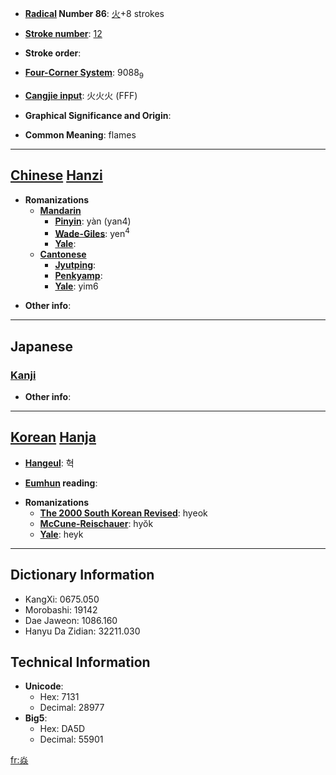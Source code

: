 * '''[[Wiktionary:Chinese radical index| Radical]] Number 86''': [[Wiktionary:Chinese radical index 火|火]]+8 strokes

* '''[[Wiktionary:Chinese total strokes index|Stroke number]]''': [[Wiktionary:Chinese total strokes index 12|12]]

* '''Stroke order''': 

* '''[[Wiktionary:Chinese four corner index|Four-Corner System]]''': 9088<sub>9</sub>

* '''[[Wiktionary:Chinese Cangjie index|Cangjie input]]''': 火火火 (FFF)

* '''Graphical Significance and Origin''': 

* '''Common Meaning''': flames

----

== [[Chinese]] [[Hanzi]] ==

* '''Romanizations'''
** '''[[Mandarin]]'''
*** '''[[Pinyin]]''': yàn (yan4)
*** '''[[Wade-Giles]]''': yen<sup>4</sup>
*** '''[[Yale]]''': 
** '''[[Cantonese]]'''
*** '''[[Jyutping]]''':
*** '''[[Penkyamp]]''': 
*** '''[[Yale]]''': yim6

* '''Other info''': 

----

==Japanese==
===[[Kanji]]===
{{kanji|on readings=[[えん]] (en), [[けき]] (keki), [[きゃく]] (kyaku)|kun readings=[[ほのお]] (honoo)}}

* '''Other info''':  

----

== [[Korean]] [[Hanja]] ==

* '''[[Hangeul]]''': 혁

* '''[[Eumhun]] reading''': 

* '''Romanizations'''
** '''[[The 2000 South Korean Revised Romanization|The 2000 South Korean Revised]]''': hyeok
** '''[[McCune-Reischauer]]''': hyŏk
** '''[[Yale]]''': heyk

----

== Dictionary Information ==

* KangXi: 0675.050
* Morobashi: 19142
* Dae Jaweon: 1086.160
* Hanyu Da Zidian: 32211.030

== Technical Information ==

* '''Unicode''':
** Hex: 7131
** Decimal: 28977
* '''Big5''':
** Hex: DA5D
** Decimal: 55901

[[fr:焱]]